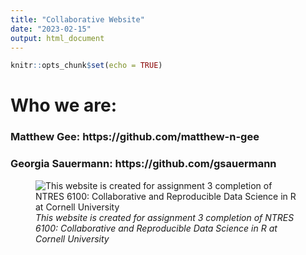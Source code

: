 ```yaml
---
title: "Collaborative Website"
date: "2023-02-15"
output: html_document
---
```


```r
knitr::opts_chunk$set(echo = TRUE)
```

# Who we are:

### Matthew Gee: https://github.com/matthew-n-gee
### Georgia Sauermann: https://github.com/gsauermann

![*This website is created for assignment 3 completion of NTRES 6100: Collaborative and Reproducible Data Science in R at Cornell University*](https://nt246.github.io/NTRES-6100-data-science/assets/logo.png)